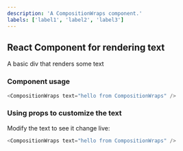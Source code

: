 ```yaml
---
description: 'A CompositionWraps component.'
labels: ['label1', 'label2', 'label3']
---
```



## React Component for rendering text

A basic div that renders some text

### Component usage
```js
<CompositionWraps text="hello from CompositionWraps" />
```

### Using props to customize the text

Modify the text to see it change live:
```js live
<CompositionWraps text="hello from CompositionWraps" />
```
